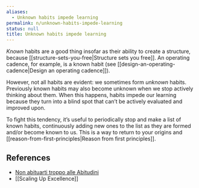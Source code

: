 ```yaml
---
aliases:
  - Unknown habits impede learning
permalink: n/unknown-habits-impede-learning
status: null
title: Unknown habits impede learning
---
```

_Known_ habits are a good thing insofar as their ability to create a structure, because [[structure-sets-you-free|Structure sets you free]]. An operating cadence, for example, is a known habit (see [[design-an-operating-cadence|Design an operating cadence]]).

However, not all habits are evident: we sometimes form _unknown_ habits. Previously known habits may also become unknown when we stop actively thinking about them. When this happens, habits impede our learning because they turn into a blind spot that can’t be actively evaluated and improved upon.

To fight this tendency, it’s useful to periodically stop and make a list of known habits, continuously adding new ones to the list as they are formed and/or become known to us. This is a way to return to your origins and [[reason-from-first-principles|Reason from first principles]].

## References

- [Non abituarti troppo alle Abitudini](https://www.youtube.com/watch?v=3V_6jagxFFw)
- [[Scaling Up Excellence]]
